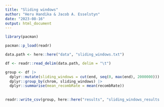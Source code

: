 ```yaml
---
title: "Sliding windows"
author: "Heru Handika & Jacob A. Esselstyn"
date: "2023-08-16"
output: html_document
---
```


```r
library(pacman)

pacman::p_load(readr)

```

```r
data.path <- here::here("data", "sliding_windows.txt")

df <- readr::read_delim(data.path, delim = "\t")

group <- df |>
  dplyr::mutate(sliding_windows = cut(end, seq(0, max(end), 2000000))) |>
  dplyr::group_by(chrom, sliding_windows) |>
  dplyr::summarise(mean_recombRate = mean(recombRate))
  
  
readr::write_csv(group, here::here("results", "sliding_windows_results.csv"))
```


